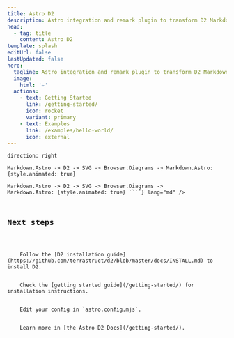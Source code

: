 ```yaml
---
title: Astro D2
description: Astro integration and remark plugin to transform D2 Markdown code blocks into diagrams.
head:
  - tag: title
    content: Astro D2
template: splash
editUrl: false
lastUpdated: false
hero:
  tagline: Astro integration and remark plugin to transform D2 Markdown code blocks into diagrams.
  image:
    html: '✏️'
  actions:
    - text: Getting Started
      link: /getting-started/
      icon: rocket
      variant: primary
    - text: Examples
      link: /examples/hello-world/
      icon: external
---
```



<div class="diagram-showcase">

```d2 sketch pad=50
direction: right

Markdown.Astro -> D2 -> SVG -> Browser.Diagrams -> Markdown.Astro: {style.animated: true}
```

</div>
<Code code={`\`\`\`d2 sketch pad=50
direction: right

Markdown.Astro -> D2 -> SVG -> Browser.Diagrams -> Markdown.Astro: {style.animated: true}
\`\`\``} lang="md" />

## Next steps

<CardGrid stagger>
  <Card title="Install D2" icon="laptop">
    Follow the [D2 installation guide](https://github.com/terrastruct/d2/blob/master/docs/INSTALL.md) to install D2.
  </Card>
  <Card title="Install the integration" icon="puzzle">
    Check the [getting started guide](/getting-started/) for installation instructions.
  </Card>
  <Card title="Configure the integration" icon="setting">
    Edit your config in `astro.config.mjs`.
  </Card>
  <Card title="Read the docs" icon="open-book">
    Learn more in [the Astro D2 Docs](/getting-started/).
  </Card>
</CardGrid>
